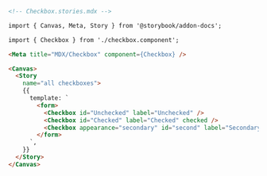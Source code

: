 ```md
<!-- Checkbox.stories.mdx -->

import { Canvas, Meta, Story } from '@storybook/addon-docs';

import { Checkbox } from './checkbox.component';

<Meta title="MDX/Checkbox" component={Checkbox} />

<Canvas>
  <Story 
    name="all checkboxes">
    {{
      template: `
        <form>
          <Checkbox id="Unchecked" label="Unchecked" />
          <Checkbox id="Checked" label="Checked" checked />
          <Checkbox appearance="secondary" id="second" label="Secondary" checked />
        </form>    
      `,
    }}
  </Story>
</Canvas>
```